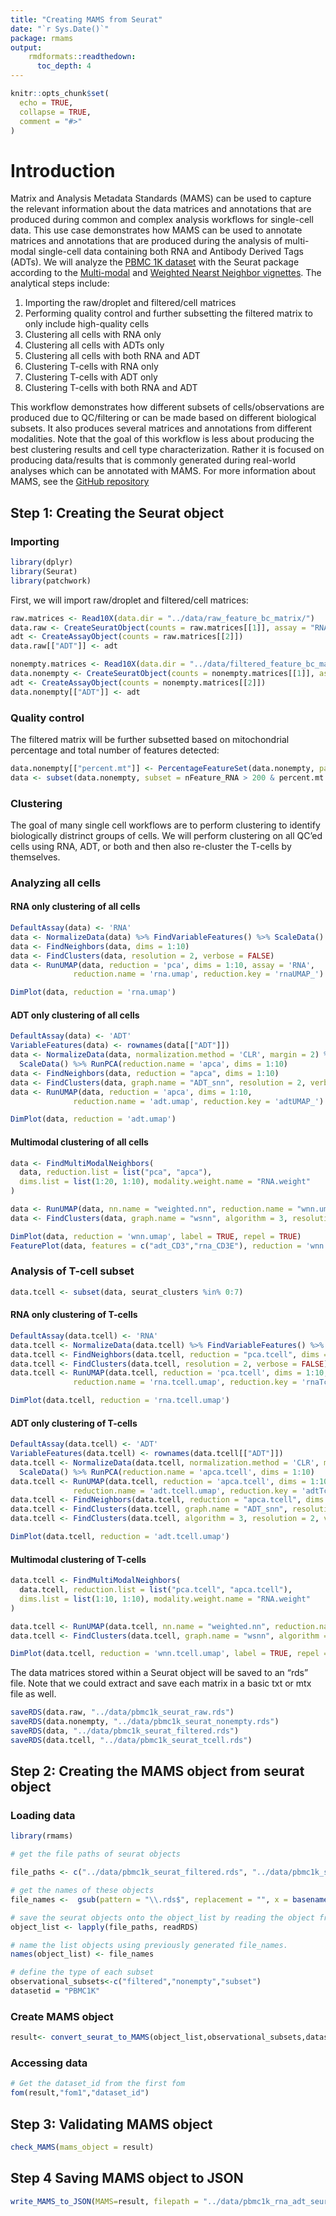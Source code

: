```yaml
---
title: "Creating MAMS from Seurat"
date: "`r Sys.Date()`"
package: rmams
output:
    rmdformats::readthedown:
      toc_depth: 4
---
```


```r
knitr::opts_chunk$set(
  echo = TRUE,
  collapse = TRUE,
  comment = "#>"
)
```



# Introduction

Matrix and Analysis Metadata Standards (MAMS) can be used to capture the relevant information about the data matrices and annotations that are produced during common and complex analysis workflows for single-cell data. This use case demonstrates how MAMS can be used to annotate matrices and annotations that are produced during the analysis of multi-modal single-cell data containing both RNA and Antibody Derived Tags (ADTs). We will analyze the [PBMC 1K dataset](https://support.10xgenomics.com/single-cell-gene-expression/datasets/4.0.0/SC3_v3_NextGem_SI_PBMC_CSP_1K) with the Seurat package according to the [Multi-modal](https://satijalab.org/seurat/articles/multimodal_vignette.html) and [Weighted Nearst Neighbor vignettes](https://satijalab.org/seurat/articles/weighted_nearest_neighbor_analysis.html). The analytical steps include:

1. Importing the raw/droplet and filtered/cell matrices
2. Performing quality control and further subsetting the filtered matrix to only include high-quality cells
3. Clustering all cells with RNA only
4. Clustering all cells with ADTs only
5. Clustering all cells with both RNA and ADT
6. Clustering T-cells with RNA only
7. Clustering T-cells with ADT only
8. Clustering T-cells with both RNA and ADT

This workflow demonstrates how different subsets of cells/observations are produced due to QC/filtering or can be made based on different biological subsets. It also produces several matrices and annotations from different modalities. Note that the goal of this workflow is less about producing the best clustering results and cell type characterization. Rather it is focused on producing data/results that is commonly generated during real-world analyses which can be annotated with MAMS. For more information about MAMS, see the [GitHub repository](https://github.com/single-cell-mams/mams)


## Step 1: Creating the Seurat object

### Importing 

```r
library(dplyr)
library(Seurat)
library(patchwork)
```

First, we will import raw/droplet and filtered/cell matrices:

```r
raw.matrices <- Read10X(data.dir = "../data/raw_feature_bc_matrix/")
data.raw <- CreateSeuratObject(counts = raw.matrices[[1]], assay = "RNA", project = "pbmc1k")
adt <- CreateAssayObject(counts = raw.matrices[[2]])
data.raw[["ADT"]] <- adt

nonempty.matrices <- Read10X(data.dir = "../data/filtered_feature_bc_matrix")
data.nonempty <- CreateSeuratObject(counts = nonempty.matrices[[1]], assay = "RNA", project = "pbmc1k")
adt <- CreateAssayObject(counts = nonempty.matrices[[2]])
data.nonempty[["ADT"]] <- adt
```

### Quality control

The filtered matrix will be further subsetted based on mitochondrial percentage and total number of features detected:

```r
data.nonempty[["percent.mt"]] <- PercentageFeatureSet(data.nonempty, pattern = "^MT-")
data <- subset(data.nonempty, subset = nFeature_RNA > 200 & percent.mt < 5)
```

### Clustering

The goal of many single cell workflows are to perform clustering to identify biologically distrinct groups of cells. We will perform clustering on all QC'ed cells using RNA, ADT, or both and then also re-cluster the T-cells by themselves.

### Analyzing all cells


#### RNA only clustering of all cells
```r
DefaultAssay(data) <- 'RNA'
data <- NormalizeData(data) %>% FindVariableFeatures() %>% ScaleData() %>% RunPCA()
data <- FindNeighbors(data, dims = 1:10)
data <- FindClusters(data, resolution = 2, verbose = FALSE)
data <- RunUMAP(data, reduction = 'pca', dims = 1:10, assay = 'RNA', 
              reduction.name = 'rna.umap', reduction.key = 'rnaUMAP_')
```

```r
DimPlot(data, reduction = 'rna.umap')
```

#### ADT only clustering of all cells

```r
DefaultAssay(data) <- 'ADT'
VariableFeatures(data) <- rownames(data[["ADT"]])
data <- NormalizeData(data, normalization.method = 'CLR', margin = 2) %>% 
  ScaleData() %>% RunPCA(reduction.name = 'apca', dims = 1:10)
data <- FindNeighbors(data, reduction = "apca", dims = 1:10)
data <- FindClusters(data, graph.name = "ADT_snn", resolution = 2, verbose = FALSE)
data <- RunUMAP(data, reduction = 'apca', dims = 1:10, 
              reduction.name = 'adt.umap', reduction.key = 'adtUMAP_')
```

```r
DimPlot(data, reduction = 'adt.umap')
```


#### Multimodal clustering of all cells

```r
data <- FindMultiModalNeighbors(
  data, reduction.list = list("pca", "apca"), 
  dims.list = list(1:20, 1:10), modality.weight.name = "RNA.weight"
)
```


```r
data <- RunUMAP(data, nn.name = "weighted.nn", reduction.name = "wnn.umap", reduction.key = "wnnUMAP_")
data <- FindClusters(data, graph.name = "wsnn", algorithm = 3, resolution = 2, verbose = FALSE)
```

```r
DimPlot(data, reduction = 'wnn.umap', label = TRUE, repel = TRUE)
FeaturePlot(data, features = c("adt_CD3","rna_CD3E"), reduction = 'wnn.umap')
```

### Analysis of T-cell subset

```r
data.tcell <- subset(data, seurat_clusters %in% 0:7)
```



#### RNA only clustering of T-cells

```r
DefaultAssay(data.tcell) <- 'RNA'
data.tcell <- NormalizeData(data.tcell) %>% FindVariableFeatures() %>% ScaleData() %>% RunPCA(reduction.name = "pca.tcell")
data.tcell <- FindNeighbors(data.tcell, reduction = "pca.tcell", dims = 1:10)
data.tcell <- FindClusters(data.tcell, resolution = 2, verbose = FALSE)
data.tcell <- RunUMAP(data.tcell, reduction = 'pca.tcell', dims = 1:10, assay = 'RNA', 
              reduction.name = 'rna.tcell.umap', reduction.key = 'rnaTcellUMAP_')
```

```r
DimPlot(data.tcell, reduction = 'rna.tcell.umap')
```

#### ADT only clustering of T-cells

```r
DefaultAssay(data.tcell) <- 'ADT'
VariableFeatures(data.tcell) <- rownames(data.tcell[["ADT"]])
data.tcell <- NormalizeData(data.tcell, normalization.method = 'CLR', margin = 2) %>% 
  ScaleData() %>% RunPCA(reduction.name = 'apca.tcell', dims = 1:10)
data.tcell <- RunUMAP(data.tcell, reduction = 'apca.tcell', dims = 1:10, assay = 'ADT', 
              reduction.name = 'adt.tcell.umap', reduction.key = 'adtTcellUMAP_')
data.tcell <- FindNeighbors(data.tcell, reduction = "apca.tcell", dims = 1:10)
data.tcell <- FindClusters(data.tcell, graph.name = "ADT_snn", resolution = 2, verbose = FALSE)
data.tcell <- FindClusters(data.tcell, algorithm = 3, resolution = 2, verbose = FALSE)

```


```r
DimPlot(data.tcell, reduction = 'adt.tcell.umap')
```

#### Multimodal clustering of T-cells

```r
data.tcell <- FindMultiModalNeighbors(
  data.tcell, reduction.list = list("pca.tcell", "apca.tcell"),
  dims.list = list(1:10, 1:10), modality.weight.name = "RNA.weight"
)
```


```r
data.tcell <- RunUMAP(data.tcell, nn.name = "weighted.nn", reduction.name = "wnn.tcell.umap", reduction.key = "wnnTcellUMAP_")
data.tcell <- FindClusters(data.tcell, graph.name = "wsnn", algorithm = 3, resolution = 2, verbose = FALSE)
```

```r
DimPlot(data.tcell, reduction = 'wnn.tcell.umap', label = TRUE, repel = TRUE)
```
The data matrices stored within a Seurat object will be saved to an "rds" file. Note that we could extract and save each matrix in a basic txt or mtx file as well.

```r
saveRDS(data.raw, "../data/pbmc1k_seurat_raw.rds")
saveRDS(data.nonempty, "../data/pbmc1k_seurat_nonempty.rds")
saveRDS(data, "../data/pbmc1k_seurat_filtered.rds")
saveRDS(data.tcell, "../data/pbmc1k_seurat_tcell.rds")
```



## Step 2: Creating the MAMS object from seurat object

### Loading data

```r
library(rmams)

# get the file paths of seurat objects

file_paths <- c("../data/pbmc1k_seurat_filtered.rds", "../data/pbmc1k_seurat_nonempty.rds", "../data/pbmc1k_seurat_tcell.rds")

# get the names of these objects 
file_names <-  gsub(pattern = "\\.rds$", replacement = "", x = basename(file_paths))

# save the seurat objects onto the object_list by reading the object from file path.
object_list <- lapply(file_paths, readRDS)

# name the list objects using previously generated file_names.
names(object_list) <- file_names

# define the type of each subset
observational_subsets<-c("filtered","nonempty","subset")
datasetid = "PBMC1K"
```

### Create MAMS object

```r
result<- convert_seurat_to_MAMS(object_list,observational_subsets,datasetid)
```

### Accessing data 

```r
# Get the dataset_id from the first fom
fom(result,"fom1","dataset_id")

```




## Step 3: Validating MAMS object

```r
check_MAMS(mams_object = result)
```

## Step 4 Saving MAMS object to JSON

```r
write_MAMS_to_JSON(MAMS=result, filepath = "../data/pbmc1k_rna_adt_seurat_mams.json")
```
